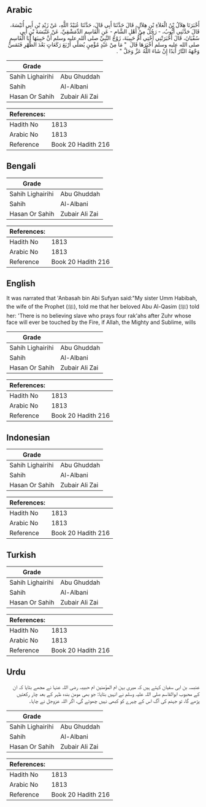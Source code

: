 ## Arabic


<div dir="rtl" lang="ar" style={{fontSize:'larger',backgroundColor:'#f8f9fa',padding:20}}>
أَخْبَرَنَا هِلاَلُ بْنُ الْعَلاَءِ بْنِ هِلاَلٍ، قَالَ حَدَّثَنَا أَبِي قَالَ، حَدَّثَنَا عُبَيْدُ اللَّهِ، عَنْ زَيْدِ بْنِ أَبِي أُنَيْسَةَ، قَالَ حَدَّثَنِي أَيُّوبُ، - رَجُلٌ مِنْ أَهْلِ الشَّامِ - عَنِ الْقَاسِمِ الدِّمَشْقِيِّ، عَنْ عَنْبَسَةَ بْنِ أَبِي سُفْيَانَ، قَالَ أَخْبَرَتْنِي أُخْتِي أُمُّ حَبِيبَةَ، زَوْجُ النَّبِيِّ صلى الله عليه وسلم أَنَّ حَبِيبَهَا أَبَا الْقَاسِمِ صلى الله عليه وسلم أَخْبَرَهَا قَالَ ‏ "‏ مَا مِنْ عَبْدٍ مُؤْمِنٍ يُصَلِّي أَرْبَعَ رَكَعَاتٍ بَعْدَ الظُّهْرِ فَتَمَسُّ وَجْهَهُ النَّارُ أَبَدًا إِنْ شَاءَ اللَّهُ عَزَّ وَجَلَّ ‏"‏ ‏.‏
</div>
<div style={{backgroundColor:'#f8f9fa',padding:20, marginBottom: 10}}><table> <thead> <tr> <th>Grade</th> <th></th> </tr> </thead> <tbody> <tr><td>Sahih Lighairihi</td><td>Abu Ghuddah</td></tr><tr><td>Sahih</td><td>Al-Albani</td></tr><tr><td>Hasan Or Sahih</td><td>Zubair Ali Zai</td></tr></tbody></table><table> <thead> <tr> <th>References:</th> <th></th> </tr> </thead> <tbody><tr><td>Hadith No</td><td>1813</td></tr><tr><td>Arabic No</td><td>1813</td></tr><tr><td>Reference</td><td>Book 20 Hadith 216</td></tr></tbody></table></div>

## Bengali


<div dir="ltr" lang="bn" style={{fontSize:'larger',backgroundColor:'#f8f9fa',padding:20}}>

</div>
<div style={{backgroundColor:'#f8f9fa',padding:20, marginBottom: 10}}><table> <thead> <tr> <th>Grade</th> <th></th> </tr> </thead> <tbody> <tr><td>Sahih Lighairihi</td><td>Abu Ghuddah</td></tr><tr><td>Sahih</td><td>Al-Albani</td></tr><tr><td>Hasan Or Sahih</td><td>Zubair Ali Zai</td></tr></tbody></table><table> <thead> <tr> <th>References:</th> <th></th> </tr> </thead> <tbody><tr><td>Hadith No</td><td>1813</td></tr><tr><td>Arabic No</td><td>1813</td></tr><tr><td>Reference</td><td>Book 20 Hadith 216</td></tr></tbody></table></div>

## English


<div dir="ltr" lang="en" style={{fontSize:'larger',backgroundColor:'#f8f9fa',padding:20}}>
It was narrated that 'Anbasah bin Abi Sufyan said:"My sister Umm Habibah, the wife of the Prophet (ﷺ), told me that her beloved Abu Al-Qasim (ﷺ) told her: 'There is no believing slave who prays four rak'ahs after Zuhr whose face will ever be touched by the Fire, if Allah, the Mighty and Sublime, wills
</div>
<div style={{backgroundColor:'#f8f9fa',padding:20, marginBottom: 10}}><table> <thead> <tr> <th>Grade</th> <th></th> </tr> </thead> <tbody> <tr><td>Sahih Lighairihi</td><td>Abu Ghuddah</td></tr><tr><td>Sahih</td><td>Al-Albani</td></tr><tr><td>Hasan Or Sahih</td><td>Zubair Ali Zai</td></tr></tbody></table><table> <thead> <tr> <th>References:</th> <th></th> </tr> </thead> <tbody><tr><td>Hadith No</td><td>1813</td></tr><tr><td>Arabic No</td><td>1813</td></tr><tr><td>Reference</td><td>Book 20 Hadith 216</td></tr></tbody></table></div>

## Indonesian


<div dir="ltr" lang="id" style={{fontSize:'larger',backgroundColor:'#f8f9fa',padding:20}}>

</div>
<div style={{backgroundColor:'#f8f9fa',padding:20, marginBottom: 10}}><table> <thead> <tr> <th>Grade</th> <th></th> </tr> </thead> <tbody> <tr><td>Sahih Lighairihi</td><td>Abu Ghuddah</td></tr><tr><td>Sahih</td><td>Al-Albani</td></tr><tr><td>Hasan Or Sahih</td><td>Zubair Ali Zai</td></tr></tbody></table><table> <thead> <tr> <th>References:</th> <th></th> </tr> </thead> <tbody><tr><td>Hadith No</td><td>1813</td></tr><tr><td>Arabic No</td><td>1813</td></tr><tr><td>Reference</td><td>Book 20 Hadith 216</td></tr></tbody></table></div>

## Turkish


<div dir="ltr" lang="tr" style={{fontSize:'larger',backgroundColor:'#f8f9fa',padding:20}}>

</div>
<div style={{backgroundColor:'#f8f9fa',padding:20, marginBottom: 10}}><table> <thead> <tr> <th>Grade</th> <th></th> </tr> </thead> <tbody> <tr><td>Sahih Lighairihi</td><td>Abu Ghuddah</td></tr><tr><td>Sahih</td><td>Al-Albani</td></tr><tr><td>Hasan Or Sahih</td><td>Zubair Ali Zai</td></tr></tbody></table><table> <thead> <tr> <th>References:</th> <th></th> </tr> </thead> <tbody><tr><td>Hadith No</td><td>1813</td></tr><tr><td>Arabic No</td><td>1813</td></tr><tr><td>Reference</td><td>Book 20 Hadith 216</td></tr></tbody></table></div>

## Urdu


<div dir="rtl" lang="ur" style={{fontSize:'larger',backgroundColor:'#f8f9fa',padding:20}}>
عنبسہ بن ابی سفیان کہتے ہیں کہ میری بہن ام المؤمنین ام حبیبہ رضی اللہ عنہا نے مجھے بتایا کہ ان کے محبوب ابوالقاسم صلی اللہ علیہ وسلم نے انہیں بتایا: جو بھی مومن بندہ ظہر کے بعد چار رکعتیں پڑھے گا، تو جہنم کی آگ اس کے چہرے کو کبھی نہیں چھوئے گی، اگر اللہ عزوجل نے چاہا۔
</div>
<div style={{backgroundColor:'#f8f9fa',padding:20, marginBottom: 10}}><table> <thead> <tr> <th>Grade</th> <th></th> </tr> </thead> <tbody> <tr><td>Sahih Lighairihi</td><td>Abu Ghuddah</td></tr><tr><td>Sahih</td><td>Al-Albani</td></tr><tr><td>Hasan Or Sahih</td><td>Zubair Ali Zai</td></tr></tbody></table><table> <thead> <tr> <th>References:</th> <th></th> </tr> </thead> <tbody><tr><td>Hadith No</td><td>1813</td></tr><tr><td>Arabic No</td><td>1813</td></tr><tr><td>Reference</td><td>Book 20 Hadith 216</td></tr></tbody></table></div>